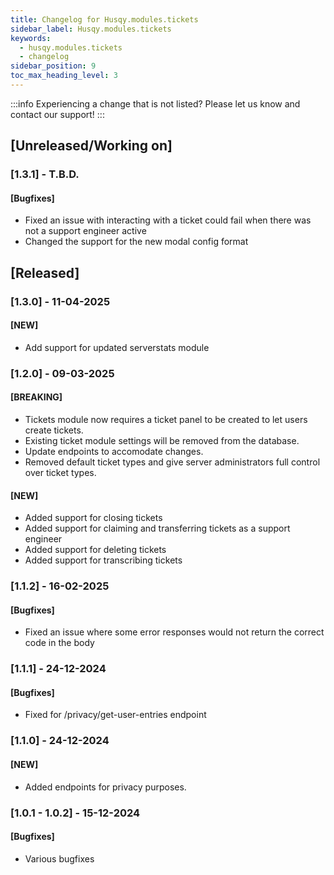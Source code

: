 ```yaml
---
title: Changelog for Husqy.modules.tickets
sidebar_label: Husqy.modules.tickets
keywords:
  - husqy.modules.tickets
  - changelog
sidebar_position: 9
toc_max_heading_level: 3
---
```


:::info
Experiencing a change that is not listed? Please let us know and contact our support!
:::

## [Unreleased/Working on]

### [1.3.1] - T.B.D.

#### [Bugfixes]

- Fixed an issue with interacting with a ticket could fail when there was not a support engineer active
- Changed the support for the new modal config format

## [Released]

### [1.3.0] - 11-04-2025

#### [NEW]

- Add support for updated serverstats module

### [1.2.0] - 09-03-2025

#### [BREAKING]

- Tickets module now requires a ticket panel to be created to let users create tickets.
- Existing ticket module settings will be removed from the database.
- Update endpoints to accomodate changes.
- Removed default ticket types and give server administrators full control over ticket types.

#### [NEW]

- Added support for closing tickets
- Added support for claiming and transferring tickets as a support engineer
- Added support for deleting tickets
- Added support for transcribing tickets

### [1.1.2] - 16-02-2025

#### [Bugfixes]

- Fixed an issue where some error responses would not return the correct code in the body

### [1.1.1] - 24-12-2024

#### [Bugfixes]

- Fixed for /privacy/get-user-entries endpoint

### [1.1.0] - 24-12-2024

#### [NEW]

- Added endpoints for privacy purposes.

### [1.0.1 - 1.0.2] - 15-12-2024

#### [Bugfixes]

- Various bugfixes
